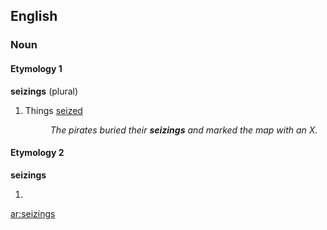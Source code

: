 ==English==

===Noun===

====Etymology 1====
'''seizings''' (plural)

# Things [[seized]]
#: ''The pirates buried their '''seizings''' and marked the map with an X.''

====Etymology 2====
'''seizings'''

# {{plural of|seizing}}

[[ar:seizings]]